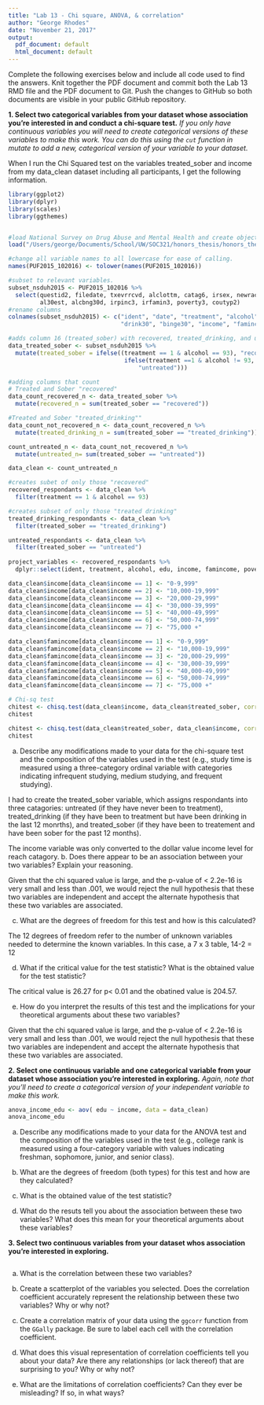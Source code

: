 ```yaml
---
title: "Lab 13 - Chi square, ANOVA, & correlation"
author: "George Rhodes"
date: "November 21, 2017"
output:
  pdf_document: default
  html_document: default
---
```


Complete the following exercises below and include all code used to find the answers. Knit together the PDF document and commit both the Lab 13 RMD file and the PDF document to Git. Push the changes to GitHub so both documents are visible in your public GitHub repository.

**1. Select two categorical variables from your dataset whose association you're interested in and conduct a chi-square test.** *If you only have continuous variables you will need to create categorical versions of these variables to make this work. You can do this using the `cut` function in mutate to add a new, categorical version of your variable to your dataset.*

When I run the Chi Squared test on the variables treated_sober and income from my data_clean dataset including all participants, I get the following information. 
```r
library(ggplot2)
library(dplyr)
library(scales)
library(ggthemes)


#load National Survey on Drug Abuse and Mental Health and create object nsduh2015.
load("/Users/george/Documents/School/UW/SOC321/honors_thesis/honors_thesis/NSDUH-2015-survey-data.rda")

#change all variable names to all lowercase for ease of calling.
names(PUF2015_102016) <- tolower(names(PUF2015_102016))

#subset to relevant variables. 
subset_nsduh2015 <- PUF2015_102016 %>%
  select(questid2, filedate, txevrrcvd, alclottm, catag6, irsex, newrace2, irmaritstat, eduhighcat,
         al30est, alcbng30d, irpinc3, irfamin3, poverty3, coutyp2) 
#rename columns
colnames(subset_nsduh2015) <- c("ident", "date", "treatment", "alcohol", "age", "sex", "race", "marital", "edu", 
                                "drink30", "binge30", "income", "famincome", "poverty", "countytype")

#adds column 16 (treated_sober) with recovered, treated_drinking, and untreated 
data_treated_sober <- subset_nsduh2015 %>%
  mutate(treated_sober = ifelse((treatment == 1 & alcohol == 93), "recovered",
                                 ifelse(treatment ==1 & alcohol != 93, "treated_drinking",
                                     "untreated")))

#adding columns that count
# Treated and Sober "recovered"
data_count_recovered_n <- data_treated_sober %>%
  mutate(recovered_n = sum(treated_sober == "recovered"))

#Treated and Sober "treated_drinking""
data_count_not_recovered_n <- data_count_recovered_n %>%
  mutate(treated_drinking_n = sum(treated_sober == "treated_drinking"))

count_untreated_n <- data_count_not_recovered_n %>%
  mutate(untreated_n= sum(treated_sober == "untreated"))

data_clean <- count_untreated_n

#creates subet of only those "recovered"
recovered_respondants <- data_clean %>%
  filter(treatment == 1 & alcohol == 93)

#creates subset of only those "treated drinking"
treated_drinking_respondants <- data_clean %>%
  filter(treated_sober == "treated_drinking")

untreated_respondants <- data_clean %>%
  filter(treated_sober == "untreated")
                            
project_variables <- recovered_respondants %>%
  dplyr::select(ident, treatment, alcohol, edu, income, famincome, poverty, countytype)

data_clean$income[data_clean$income == 1] <- "0-9,999"
data_clean$income[data_clean$income == 2] <- "10,000-19,999"
data_clean$income[data_clean$income == 3] <- "20,000-29,999"
data_clean$income[data_clean$income == 4] <- "30,000-39,999"
data_clean$income[data_clean$income == 5] <- "40,000-49,999"
data_clean$income[data_clean$income == 6] <- "50,000-74,999"
data_clean$income[data_clean$income == 7] <- "75,000 +"

data_clean$famincome[data_clean$income == 1] <- "0-9,999"
data_clean$famincome[data_clean$income == 2] <- "10,000-19,999"
data_clean$famincome[data_clean$income == 3] <- "20,000-29,999"
data_clean$famincome[data_clean$income == 4] <- "30,000-39,999"
data_clean$famincome[data_clean$income == 5] <- "40,000-49,999"
data_clean$famincome[data_clean$income == 6] <- "50,000-74,999"
data_clean$famincome[data_clean$income == 7] <- "75,000 +"

# Chi-sq test
chitest <- chisq.test(data_clean$income, data_clean$treated_sober, correct=FALSE)
chitest

chitest <- chisq.test(data_clean$treated_sober, data_clean$income, correct=FALSE)
chitest
```



  a. Describe any modifications made to your data for the chi-square test and the composition of the variables used in the test (e.g., study time is measured using a three-category ordinal variable with categories indicating infrequent studying, medium studying, and frequent studying).

I had to create the treated_sober variable, which assigns respondants into three catagories: untreated (if they have never been to treatment), treated_drinking (if they have been to treatment but have been drinking in the last 12 monrths), and treated_sober (if they have been to treatement and have been sober for the past 12 months). 

The income variable was only converted to the dollar value income level for reach catagory. 
  b. Does there appear to be an association between your two variables? Explain your reasoning.
  
  Given that the chi squared value is large, and the p-value of < 2.2e-16 is very small and less than .001, we would reject the null hypothesis that these two variables are independent and accept the alternate hypothesis that these two variables are associated. 
  
  c. What are the degrees of freedom for this test and how is this calculated?
  
  The 12 degrees of freedom refer to the number of unknown variables needed to determine the known variables. In this case, a 7 x 3 table, 14-2 = 12

  d. What if the critical value for the test statistic? What is the obtained value for the test statistic?

  The critical value is 26.27 for p< 0.01 and the obatined value is 204.57. 
  
  e. How do you interpret the results of this test and the implications for your theoretical arguments about these two variables?
  
  Given that the chi squared value is large, and the p-value of < 2.2e-16 is very small and less than .001, we would reject the null hypothesis that these two variables are independent and accept the alternate hypothesis that these two variables are associated.

**2. Select one continuous variable and one categorical variable from your dataset whose association you're interested in exploring.** *Again, note that you'll need to create a categorical version of your independent variable to make this work.*
```r

anova_income_edu <- aov( edu ~ income, data = data_clean)
anova_income_edu

```
  a. Describe any modifications made to your data for the ANOVA test and the composition of the variables used in the test (e.g., college rank is measured using a four-category variable with values indicating freshman, sophomore, junior, and senior class).

  b. What are the degrees of freedom (both types) for this test and how are they calculated?

  c. What is the obtained value of the test statistic?

  d. What do the resuts tell you about the association between these two variables? What does this mean for your theoretical arguments about these variables?

**3. Select two continuous variables from your dataset whos association you're interested in exploring.**
```r


```

  a. What is the correlation between these two variables? 

  b. Create a scatterplot of the variables you selected. Does the correlation coefficient accurately represent the relationship between these two variables? Why or why not? 

  c. Create a correlation matrix of your data using the `ggcorr` function from the `GGally` package. Be sure to label each cell with the correlation coefficient. 

  d. What does this visual representation of correlation coefficients tell you about your data? Are there any relationships (or lack thereof) that are surprising to you? Why or why not?

  e. What are the limitations of correlation coefficients? Can they ever be misleading? If so, in what ways? 

